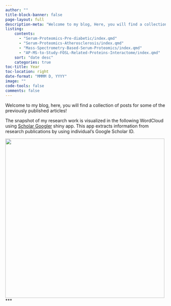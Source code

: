 ---
author: ""
title-block-banner: false
page-layout: full
description-meta: "Welcome to my blog, Here, you will find a collection of posts for some of the previously published articles"
listing:
    contents: 
      - "Serum-Proteomics-Pre-diabetic/index.qmd"
      - "Serum-Proteomics-Atherosclerosis/index.qmd"
      - "Mass-Spectrometry-Based-Serum-Proteomics/index.qmd"
      - "AP-MS-to-Study-FOSL-Related-Proteins-Interactome/index.qmd"
    sort: "date desc"
    categories: true
toc-title: Year
toc-location: right
date-format: "MMMM D, YYYY"
image: ""
code-tools: false
comments: false
---

Welcome to my blog, here, you will find a collection of posts for some of the previously published articles!

The snapshot of my research work is visualized in the following WordCloud using [Scholar Googler](https://shiny.rcg.sfu.ca/u/rdmorin/scholar_googler3/) shiny app. This app extracts information from research publications by using individual's Google Scholar ID.

![](/img/wordcloud.png){width="500"}
***

